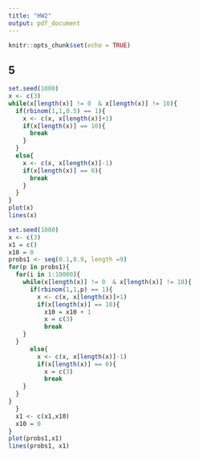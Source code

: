 ```yaml
---
title: "HW2"
output: pdf_document
---
```


```r
knitr::opts_chunk$set(echo = TRUE)
```

## 5

```r
set.seed(1000)
x <- c(3)
while(x[length(x)] != 0  & x[length(x)] != 10){
  if(rbinom(1,1,0.5) == 1){
    x <- c(x, x[length(x)]+1)
    if(x[length(x)] == 10){
      break
    }
  }
  else{
    x <- c(x, x[length(x)]-1)
    if(x[length(x)] == 0){
      break
    }
  }
}
plot(x)
lines(x)
```


```r
set.seed(1000)
x <- c(3)
x1 = c()
x10 = 0
probs1 <- seq(0.1,0.9, length =9)
for(p in probs1){
  for(i in 1:10000){
    while(x[length(x)] != 0  & x[length(x)] != 10){
      if(rbinom(1,1,p) == 1){
        x <- c(x, x[length(x)]+1)
        if(x[length(x)] == 10){
          x10 = x10 + 1
          x = c(3)
          break
    }
  }
      else{
        x <- c(x, x[length(x)]-1)
        if(x[length(x)] == 0){
          x = c(3)
          break
    }
  }
}
  }
  x1 <- c(x1,x10)
  x10 = 0
}
plot(probs1,x1)
lines(probs1, x1)
```